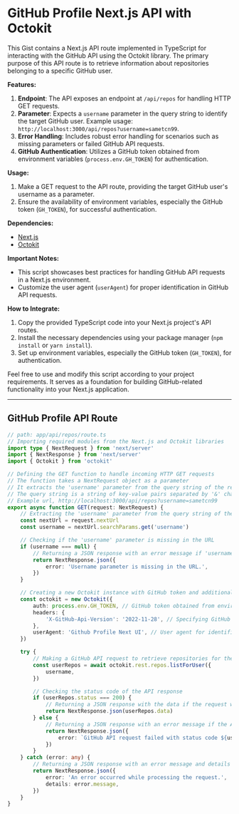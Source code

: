 # **GitHub Profile Next.js API with Octokit**

This Gist contains a Next.js API route implemented in TypeScript for interacting with the GitHub API using the Octokit library. The primary purpose of this API route is to retrieve information about repositories belonging to a specific GitHub user.

**Features:**

1. **Endpoint**: The API exposes an endpoint at `/api/repos` for handling HTTP GET requests.
2. **Parameter**: Expects a `username` parameter in the query string to identify the target GitHub user. Example usage: `http://localhost:3000/api/repos?username=sametcn99`.
3. **Error Handling**: Includes robust error handling for scenarios such as missing parameters or failed GitHub API requests.
4. **GitHub Authentication**: Utilizes a GitHub token obtained from environment variables (`process.env.GH_TOKEN`) for authentication.

**Usage:**

1. Make a GET request to the API route, providing the target GitHub user's username as a parameter.
2. Ensure the availability of environment variables, especially the GitHub token (`GH_TOKEN`), for successful authentication.

**Dependencies:**

- [Next.js](https://nextjs.org/)
- [Octokit](https://octokit.github.io/rest.js/v18)

**Important Notes:**

- This script showcases best practices for handling GitHub API requests in a Next.js environment.
- Customize the user agent (`userAgent`) for proper identification in GitHub API requests.

**How to Integrate:**

1. Copy the provided TypeScript code into your Next.js project's API routes.
2. Install the necessary dependencies using your package manager (`npm install` or `yarn install`).
3. Set up environment variables, especially the GitHub token (`GH_TOKEN`), for authentication.

Feel free to use and modify this script according to your project requirements. It serves as a foundation for building GitHub-related functionality into your Next.js application.

---

## GitHub Profile API Route

```typescript
// path: app/api/repos/route.ts
// Importing required modules from the Next.js and Octokit libraries
import type { NextRequest } from 'next/server'
import { NextResponse } from 'next/server'
import { Octokit } from 'octokit'

// Defining the GET function to handle incoming HTTP GET requests
// The function takes a NextRequest object as a parameter
// It extracts the 'username' parameter from the query string of the request URL
// The query string is a string of key-value pairs separated by '&' characters
// Example url, http://localhost:3000/api/repos?username=sametcn99
export async function GET(request: NextRequest) {
	// Extracting the 'username' parameter from the query string of the request URL
	const nextUrl = request.nextUrl
	const username = nextUrl.searchParams.get('username')

	// Checking if the 'username' parameter is missing in the URL
	if (username === null) {
		// Returning a JSON response with an error message if 'username' is missing
		return NextResponse.json({
			error: 'Username parameter is missing in the URL.',
		})
	}

	// Creating a new Octokit instance with GitHub token and additional headers
	const octokit = new Octokit({
		auth: process.env.GH_TOKEN, // GitHub token obtained from environment variables
		headers: {
			'X-GitHub-Api-Version': '2022-11-28', // Specifying GitHub API version
		},
		userAgent: 'Github Profile Next UI', // User agent for identification
	})

	try {
		// Making a GitHub API request to retrieve repositories for the specified user
		const userRepos = await octokit.rest.repos.listForUser({
			username,
		})

		// Checking the status code of the API response
		if (userRepos.status === 200) {
			// Returning a JSON response with the data if the request was successful
			return NextResponse.json(userRepos.data)
		} else {
			// Returning a JSON response with an error message if the API request failed
			return NextResponse.json({
				error: `GitHub API request failed with status code ${userRepos.status}.`,
			})
		}
	} catch (error: any) {
		// Returning a JSON response with an error message and details if an error occurred
		return NextResponse.json({
			error: 'An error occurred while processing the request.',
			details: error.message,
		})
	}
}
```
